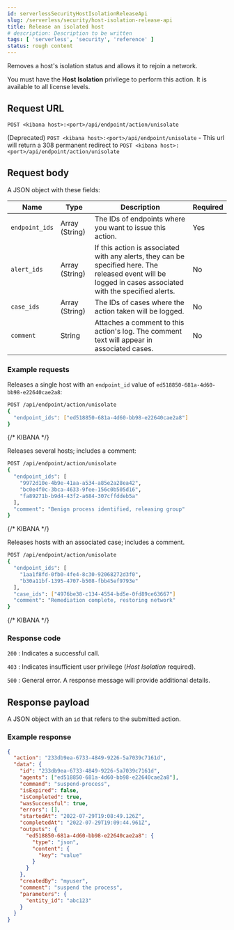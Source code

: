 ```yaml
---
id: serverlessSecurityHostIsolationReleaseApi
slug: /serverless/security/host-isolation-release-api
title: Release an isolated host
# description: Description to be written
tags: [ 'serverless', 'security', 'reference' ]
status: rough content
---
```



<RoughContent />

<div id="host-isolation-release-api"></div>

Removes a host's isolation status and allows it to rejoin a network.

You must have the **Host Isolation** <DocLink id="serverlessSecurityEndpointManagementReq">privilege</DocLink> to perform this action. It is available to all license levels.

## Request URL

`POST <kibana host>:<port>/api/endpoint/action/unisolate`

(Deprecated) `POST <kibana host>:<port>/api/endpoint/unisolate` - This url will return a 308 permanent redirect to `POST <kibana host>:<port>/api/endpoint/action/unisolate`

## Request body

A JSON object with these fields:

| Name | Type | Description | Required |
|---|---|---|---|
| `endpoint_ids` | Array (String) | The IDs of endpoints where you want to issue this action. | Yes |
| `alert_ids` | Array (String) | If this action is associated with any alerts, they can be specified here. The released event will be logged in cases associated with the specified alerts. | No |
| `case_ids` | Array (String) | The IDs of cases where the action taken will be logged. | No |
| `comment` | String | Attaches a comment to this action's log. The comment text will appear in associated cases. | No |

### Example requests

Releases a single host with an `endpoint_id` value of `ed518850-681a-4d60-bb98-e22640cae2a8`:

```sh
POST /api/endpoint/action/unisolate
{
  "endpoint_ids": ["ed518850-681a-4d60-bb98-e22640cae2a8"]
}
```
{/* KIBANA */}

Releases several hosts; includes a comment:

```sh
POST /api/endpoint/action/unisolate
{
  "endpoint_ids": [
  	"9972d10e-4b9e-41aa-a534-a85e2a28ea42",
  	"bc0e4f0c-3bca-4633-9fee-156c0b505d16",
  	"fa89271b-b9d4-43f2-a684-307cffddeb5a"
  ],
  "comment": "Benign process identified, releasing group"
}
```
{/* KIBANA */}

Releases hosts with an associated case; includes a comment.

```sh
POST /api/endpoint/action/unisolate
{
  "endpoint_ids": [
  	"1aa1f8fd-0fb0-4fe4-8c30-92068272d3f0",
  	"b30a11bf-1395-4707-b508-fbb45ef9793e"
  ],
  "case_ids": ["4976be38-c134-4554-bd5e-0fd89ce63667"]
  "comment": "Remediation complete, restoring network"
}
```
{/* KIBANA */}

### Response code

`200` 
    : Indicates a successful call.

`403` 
    : 	Indicates insufficient user privilege (*Host Isolation* required).

`500` 
    : 	General error. A response message will provide additional details.

## Response payload

A JSON object with an `id` that refers to the submitted action.

### Example response

```json
{
  "action": "233db9ea-6733-4849-9226-5a7039c7161d",
  "data": {
    "id": "233db9ea-6733-4849-9226-5a7039c7161d",
    "agents": ["ed518850-681a-4d60-bb98-e22640cae2a8"],
    "command": "suspend-process",
    "isExpired": false,
    "isCompleted": true,
    "wasSuccessful": true,
    "errors": [],
    "startedAt": "2022-07-29T19:08:49.126Z",
    "completedAt": "2022-07-29T19:09:44.961Z",
    "outputs": {
      "ed518850-681a-4d60-bb98-e22640cae2a8": {
        "type": "json",
        "content": {
          "key": "value"
        }
      }
    },
    "createdBy": "myuser",
    "comment": "suspend the process",
    "parameters": {
      "entity_id": "abc123"
    }
  }
}
```
